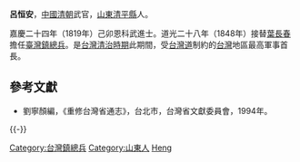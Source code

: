 '''呂恒安'''，[[中國|中國]][[清朝|清朝]]武官，[[山東|山東]][[清平縣|清平縣]]人。

嘉慶二十四年（1819年）己卯恩科武進士。道光二十八年（1848年）接替[[葉長春|葉長春]]擔任[[臺灣鎮|臺灣鎮]][[總兵|總兵]]。是[[台灣清治時期|台灣清治時期]]此期間，受[[台灣道|台灣道]]制約的[[台灣|台灣]]地區最高軍事首長。

==參考文獻==
*劉寧顏編，《重修台灣省通志》，台北市，台灣省文獻委員會，1994年。

{{-}}
{{start box}}
{{s-off}}
{{s-before|[[葉長春|葉長春]]}}
{{s-title|[[台灣鎮總兵|台灣鎮總兵]]|<small>道光二十八年（1848年）上任</small>}}
{{s-after|[[葉紹春|葉紹春]]}}
{{end box}}

{{嘉慶二十四年己卯恩科武殿試金榜}}
{{DEFAULTSORT:Lv呂}}
[[Category:台灣鎮總兵|Category:台灣鎮總兵]]
[[Category:山東人|Category:山東人]]
[[Category:呂姓|Heng]]
